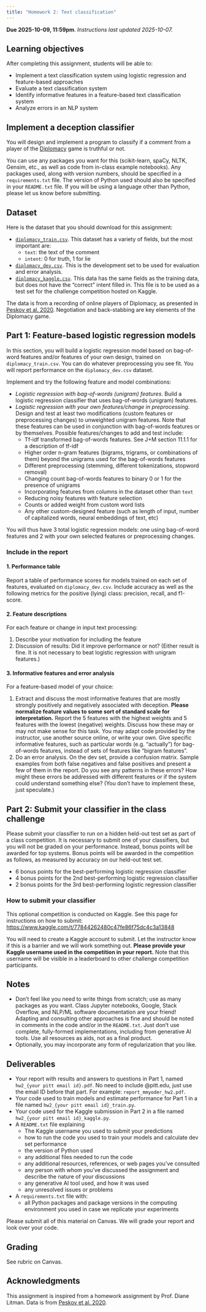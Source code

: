```yaml
---
title: "Homework 2: Text classification"
---
```


**Due 2025-10-09, 11:59pm**. *Instructions last updated 2025-10-07.*

## Learning objectives
After completing this assignment, students will be able to:

* Implement a text classification system using logistic regression and feature-based approaches
* Evaluate a text classification system
* Identify informative features in a feature-based text classification system
* Analyze errors in an NLP system


## Implement a deception classifier
You will design and implement a program to classify if a comment from a player of the [Diplomacy](https://en.wikipedia.org/wiki/Diplomacy_(game)) game is truthful or not. 

You can use any packages you want for this (scikit-learn, spaCy, NLTK, Gensim, etc., as well as code from in-class example notebooks). Any packages used, along with version numbers, should be specified in a `requirements.txt` file. The version of Python used should also be specified in your `README.txt` file. If you will be using a language other than Python, please let us know before submitting. 

## Dataset
Here is the dataset that you should download for this assignment:

* [`diplomacy_train.csv`](hw2/diplomacy_train.csv). This dataset has a variety of fields, but the most important are:
	* `text`: the text of the comment
	* `intent`: 0 for truth, 1 for lie
* [`diplomacy_dev.csv`](hw2/diplomacy_dev.csv). This is the development set to be used for evaluation and error analysis.
* [`diplomacy_kaggle.csv`](hw2/diplomacy_kaggle.csv). This data has the same fields as the training data, but does not have the "correct" intent filled in. This file is to be used as a test set for the challenge competition hosted on Kaggle.

The data is from a recording of online players of Diplomacy, as presented in [Peskov et al. 2020](https://aclanthology.org/2020.acl-main.353/). Negotiation and back-stabbing are key elements of the Diplomacy game.

## Part 1: Feature-based logistic regression models
In this section, you will build a logistic regression model based on bag-of-word features and/or features of your own design, trained on `diplomacy_train.csv`. You can do whatever preprocessing you see fit. You will report performance on the `diplomacy_dev.csv` dataset.

Implement and try the following feature and model combinations:

* *Logistic regression with bag-of-words (unigram) features*. Build a logistic regression classifier that uses bag-of-words (unigram) features.
* *Logistic regression with your own features/change in preprocessing*. Design and test at least two modifications (custom features or preprocessing changes) to unweighted unigram features. Note that these features can be used in conjunction with bag-of-words features or by themselves. Possible features/changes to add and test include:
	* Tf-idf transformed bag-of-words features. See J+M section 11.1.1 for a description of tf-idf
	* Higher order n-gram features (bigrams, trigrams, or combinations of them) beyond the unigrams used for the bag-of-words features
	* Different preprocessing (stemming, different tokenizations, stopword removal)
	* Changing count bag-of-words features to binary 0 or 1 for the presence of unigrams
	* Incorporating features from columns in the dataset other than `text`
	* Reducing noisy features with feature selection
	* Counts or added weight from custom word lists
	* Any other custom-designed feature (such as length of input, number of capitalized words, neural embeddings of text, etc)

You will thus have 3 total logistic regression models: one using bag-of-word features and 2 with your own selected features or preprocessing changes.

### Include in the report

#### 1. Performance table
Report a table of performance scores for models trained on each set of features, evaluated on `diplomacy_dev.csv`. Include accuracy as well as the following metrics for the positive (lying) class: precision, recall, and f1-score.

#### 2. Feature descriptions
For each feature or change in input text processing:

1. Describe your motivation for including the feature
1. Discussion of results: Did it improve performance or not? (Either result is fine. It is not necessary to beat logistic regression with unigram features.)

#### 3. Informative features and error analysis
For a feature-based model of your choice:

1. Extract and discuss the most informative features that are mostly strongly positively and negatively associated with deception. **Please normalize feature values to some sort of standard scale for interpretation.** Report the 5 features with the highest weights and 5 features with the lowest (negative) weights. Discuss how these may or may not make sense for this task. You may adapt code provided by the instructor, use another source online, or write your own. Give specific informative features, such as particular words (e.g. "actually") for bag-of-words features, instead of sets of features like "bigram features".
1. Do an error analysis. On the dev set, provide a confusion matrix. Sample examples from both false negatives and false positives and present a few of them in the report. Do you see any patterns in these errors? How might these errors be addressed with different features or if the system could understand something else? (You don’t have to implement these, just speculate.)


## Part 2: Submit your classifier in the class challenge
Please submit your classifier to run on a hidden held-out test set as part of a class competition. It is necessary to submit one of your classifiers, but you will not be graded on your performance. Instead, bonus points will be awarded for top systems. Bonus points will be awarded in the competition as follows, as measured by accuracy on our held-out test set.

* 6 bonus points for the best-performing logistic regression classifier
* 4 bonus points for the 2nd best-performing logistic regression classifier
* 2 bonus points for the 3rd best-performing logistic regression classifier

### How to submit your classifier
This optional competition is conducted on Kaggle.
See this page for instructions on how to submit: <https://www.kaggle.com/t/77844262480c47fe86f75dc4c3a13848>

You will need to create a Kaggle account to submit. Let the instructor know if this is a barrier and we will work something out. **Please provide your Kaggle username used in the competition in your report.** Note that this username will be visible in a leaderboard to other challenge competition participants.

## Notes

* Don't feel like you need to write things from scratch; use as many packages as you want. Class Jupyter notebooks, Google, Stack Overflow, and NLP/ML software documentation are your friend! Adapting and consulting other approaches is fine and should be noted in comments in the code and/or in the `README.txt`. Just don't use complete, fully-formed implementations, including from generative AI tools. Use all resources as aids, not as a final product.
* Optionally, you may incorporate any form of regularization that you like.


## Deliverables

* Your report with results and answers to questions in Part 1, named `hw2_{your pitt email id}.pdf`. No need to include @pitt.edu, just use the email ID before that part. For example: `report_mmyoder_hw2.pdf`.
* Your code used to train models and estimate performance for Part 1 in a file named `hw2_{your pitt email id}_train.py`.
* Your code used for the Kaggle submission in Part 2 in a file named `hw2_{your pitt email id}_kaggle.py`. 
* A `README.txt` file explaining
	* The Kaggle username you used to submit your predictions
	* how to run the code you used to train your models and calculate dev set performance
	* the version of Python used
	* any additional files needed to run the code
	* any additional resources, references, or web pages you've consulted
	* any person with whom you've discussed the assignment and describe the nature of your discussions
	* any generative AI tool used, and how it was used
	* any unresolved issues or problems
* A `requirements.txt` file with:
	* all Python packages and package versions in the computing environment you used in case we replicate your experiments

Please submit all of this material on Canvas. We will grade your report and look over your code.

## Grading
See rubric on Canvas.

## Acknowledgments
This assignment is inspired from a homework assignment by Prof. Diane Litman. Data is from [Peskov et al. 2020](https://aclanthology.org/2020.acl-main.353/).
